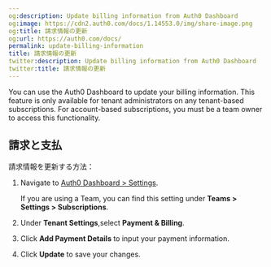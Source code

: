 ```yaml
---
og:description: Update billing information from Auth0 Dashboard
og:image: https://cdn2.auth0.com/docs/1.14553.0/img/share-image.png
og:title: 請求情報の更新
og:url: https://auth0.com/docs/
permalink: update-billing-information
title: 請求情報の更新
twitter:description: Update billing information from Auth0 Dashboard
twitter:title: 請求情報の更新
---
```


You can use the <Tooltip tip="Auth0 Dashboard: Auth0's main product to configure your services." cta="View Glossary" href="/docs/glossary?term=Auth0+Dashboard">Auth0 Dashboard</Tooltip> to update your billing information. This feature is only available for tenant administrators on any tenant-based subscriptions. For account-based subscriptions, you must be a team owner to access this functionality.

## 請求と支払

請求情報を更新する方法：

1. Navigate to [Auth0 Dashboard > Settings](https://manage.auth0.com/#/dashboard/settings).

   <Callout icon="file-lines" color="#0EA5E9" iconType="regular">

   If you are using a Team, you can find this setting under **Teams > Settings > Subscriptions**.

   </Callout>
2. Under **Tenant Settings**,select **Payment & Billing**.
3. Click **Add Payment Details** to input your payment information.

4. Click **Update** to save your changes.